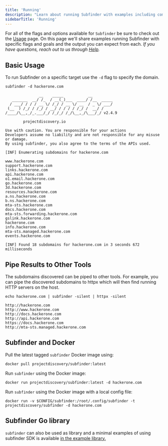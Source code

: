 ```yaml
---
title: 'Running'
description: "Learn about running Subfinder with examples including commands and output"
sidebarTitle: 'Running'
---
```


For all of the flags and options available for `Subfinder` be sure to check out the [Usage](/tools/subfinder/usage) page. On this page we'll share examples running Subfinder with specific flags and goals
and the output you can expect from each. *If you have questions, reach out to us through [Help](/help).*

## Basic Usage

To run Subfinder on a specific target use the `-d` flag to specify the domain.

```
subfinder -d hackerone.com

               __    _____           __         
   _______  __/ /_  / __(_)___  ____/ /__  _____
  / ___/ / / / __ \/ /_/ / __ \/ __  / _ \/ ___/
 (__  ) /_/ / /_/ / __/ / / / / /_/ /  __/ /    
/____/\__,_/_.___/_/ /_/_/ /_/\__,_/\___/_/ v2.4.9

		projectdiscovery.io

Use with caution. You are responsible for your actions
Developers assume no liability and are not responsible for any misuse or damage.
By using subfinder, you also agree to the terms of the APIs used.

[INF] Enumerating subdomains for hackerone.com

www.hackerone.com
support.hackerone.com
links.hackerone.com
api.hackerone.com
o1.email.hackerone.com
go.hackerone.com
3d.hackerone.com
resources.hackerone.com
a.ns.hackerone.com
b.ns.hackerone.com
mta-sts.hackerone.com
docs.hackerone.com
mta-sts.forwarding.hackerone.com
gslink.hackerone.com
hackerone.com
info.hackerone.com
mta-sts.managed.hackerone.com
events.hackerone.com

[INF] Found 18 subdomains for hackerone.com in 3 seconds 672 milliseconds
```

## Pipe Results to Other Tools

The subdomains discovered can be piped to other tools. For example, you can pipe the discovered subdomains to httpx which will then find running HTTP servers on the host.

```
echo hackerone.com | subfinder -silent | httpx -silent

http://hackerone.com
http://www.hackerone.com
http://docs.hackerone.com
http://api.hackerone.com
https://docs.hackerone.com
http://mta-sts.managed.hackerone.com
```

## Subfinder and Docker

Pull the latest tagged `subfinder` Docker image using:
```
docker pull projectdiscovery/subfinder:latest
```

Run `subfinder` using the Docker image:
```
docker run projectdiscovery/subfinder:latest -d hackerone.com
```

Run `subfinder` using the Docker image with a local config file:
```
docker run -v $CONFIG/subfinder:/root/.config/subfinder -t projectdiscovery/subfinder -d hackerone.com
```

## Subfinder Go library

`subfinder` can also be used as library and a minimal examples of using subfinder SDK is available [in the example library.](https://github.com/projectdiscovery/subfinder/blob/dev/v2/examples/main.go)